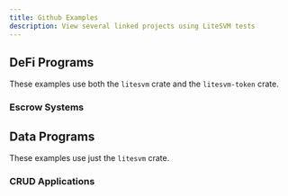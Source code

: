 ```yaml
---
title: Github Examples
description: View several linked projects using LiteSVM tests
---
```



## DeFi Programs

These examples use both the `litesvm` crate and the `litesvm-token` crate.

### Escrow Systems

<Cards>
  <Card
    title="Pinocchio Escrow"
    description="Lightweight escrow using Pinocchio framework"
    href="https://github.com/LiteSVM/litesvm-pinocchio-escrow-example"
  />
  <Card
    title="Anchor Escrow"
    description="Escrow implementation using Anchor framework"
    href="https://github.com/LiteSVM/litesvm-anchor-escrow-example"
  />
</Cards>

## Data Programs

These examples use just the `litesvm` crate.

### CRUD Applications

<Cards>
  <Card
    title="Anchor CRUD"
    description="Data management with Anchor's type safety"
    href="https://github.com/LiteSVM/litesvm-anchor-crud-example"
  />
  <Card
    title="Native CRUD"
    description="Pure Solana SDK implementation"
    href="https://github.com/LiteSVM/litesvm-native-crud-example"
  />
</Cards>
